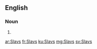{{also|slavs|slāvs}}
==English==

===Noun===
{{head|en|plural}}

# {{plural of|Slav|lang=en}}

[[ar:Slavs]]
[[fr:Slavs]]
[[ku:Slavs]]
[[mg:Slavs]]
[[sv:Slavs]]